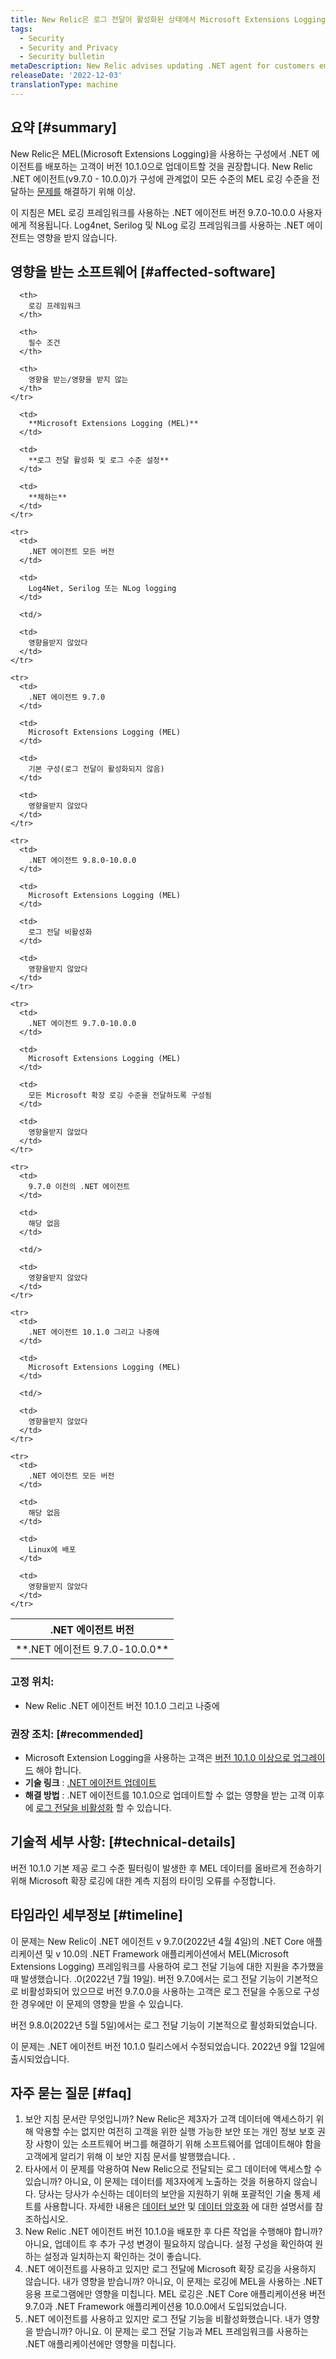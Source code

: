```yaml
---
title: New Relic은 로그 전달이 활성화된 상태에서 Microsoft Extensions Logging을 사용하는 고객을 위해 .NET 에이전트를 업데이트할 것을 권장합니다.
tags:
  - Security
  - Security and Privacy
  - Security bulletin
metaDescription: New Relic advises updating .NET agent for customers employing Microsoft Extensions Logging with log forwarding enabled
releaseDate: '2022-12-03'
translationType: machine
---
```


## 요약 [#summary]

New Relic은 MEL(Microsoft Extensions Logging)을 사용하는 구성에서 .NET 에이전트를 배포하는 고객이 버전 10.1.0으로 업데이트할 것을 권장합니다. New Relic .NET 에이전트(v9.7.0 - 10.0.0)가 구성에 관계없이 모든 수준의 MEL 로깅 수준을 전달하는 [문제를](/docs/release-notes/agent-release-notes/net-release-notes/net-agent-10-1-0/) 해결하기 위해 이상.

이 지침은 MEL 로깅 프레임워크를 사용하는 .NET 에이전트 버전 9.7.0-10.0.0 사용자에게 적용됩니다. Log4net, Serilog 및 NLog 로깅 프레임워크를 사용하는 .NET 에이전트는 영향을 받지 않습니다.

## 영향을 받는 소프트웨어 [#affected-software]

<table>
  <thead>
    <tr>
      <th style={{ width: "200px" }}>
        .NET 에이전트 버전
      </th>

      <th>
        로깅 프레임워크
      </th>

      <th>
        필수 조건
      </th>

      <th>
        영향을 받는/영향을 받지 않는
      </th>
    </tr>
  </thead>

  <tbody>
    <tr>
      <td>
        **.NET 에이전트 9.7.0-10.0.0**
      </td>

      <td>
        **Microsoft Extensions Logging (MEL)**
      </td>

      <td>
        **로그 전달 활성화 및 로그 수준 설정**
      </td>

      <td>
        **체하는**
      </td>
    </tr>

    <tr>
      <td>
        .NET 에이전트 모든 버전
      </td>

      <td>
        Log4Net, Serilog 또는 NLog logging
      </td>

      <td/>

      <td>
        영향을받지 않았다
      </td>
    </tr>

    <tr>
      <td>
        .NET 에이전트 9.7.0
      </td>

      <td>
        Microsoft Extensions Logging (MEL)
      </td>

      <td>
        기본 구성(로그 전달이 활성화되지 않음)
      </td>

      <td>
        영향을받지 않았다
      </td>
    </tr>

    <tr>
      <td>
        .NET 에이전트 9.8.0-10.0.0
      </td>

      <td>
        Microsoft Extensions Logging (MEL)
      </td>

      <td>
        로그 전달 비활성화
      </td>

      <td>
        영향을받지 않았다
      </td>
    </tr>

    <tr>
      <td>
        .NET 에이전트 9.7.0-10.0.0
      </td>

      <td>
        Microsoft Extensions Logging (MEL)
      </td>

      <td>
        모든 Microsoft 확장 로깅 수준을 전달하도록 구성됨
      </td>

      <td>
        영향을받지 않았다
      </td>
    </tr>

    <tr>
      <td>
        9.7.0 이전의 .NET 에이전트
      </td>

      <td>
        해당 없음
      </td>

      <td/>

      <td>
        영향을받지 않았다
      </td>
    </tr>

    <tr>
      <td>
        .NET 에이전트 10.1.0 그리고 나중에
      </td>

      <td>
        Microsoft Extensions Logging (MEL)
      </td>

      <td/>

      <td>
        영향을받지 않았다
      </td>
    </tr>

    <tr>
      <td>
        .NET 에이전트 모든 버전
      </td>

      <td>
        해당 없음
      </td>

      <td>
        Linux에 배포
      </td>

      <td>
        영향을받지 않았다
      </td>
    </tr>
  </tbody>
</table>

### 고정 위치:

* New Relic .NET 에이전트 버전 10.1.0 그리고 나중에

### 권장 조치: [#recommended]

* Microsoft Extension Logging을 사용하는 고객은 [버전 10.1.0 이상으로 업그레이드](/docs/apm/agents/net-agent/installation/update-net-agent/) 해야 합니다.
* **기술 링크** : [.NET 에이전트 업데이트](/docs/apm/agents/net-agent/installation/update-net-agent/)
* **해결 방법** : .NET 에이전트를 10.1.0으로 업데이트할 수 없는 영향을 받는 고객 이후에 [로그 전달을 비활성화](/docs/logs/logs-context/disable-automatic-logging/) 할 수 있습니다.

## 기술적 세부 사항: [#technical-details]

버전 10.1.0 기본 제공 로그 수준 필터링이 발생한 후 MEL 데이터를 올바르게 전송하기 위해 Microsoft 확장 로깅에 대한 계측 지점의 타이밍 오류를 수정합니다.

## 타임라인 세부정보 [#timeline]

이 문제는 New Relic이 .NET 에이전트 v 9.7.0(2022년 4월 4일)의 .NET Core 애플리케이션 및 v 10.0의 .NET Framework 애플리케이션에서 MEL(Microsoft Extensions Logging) 프레임워크를 사용하여 로그 전달 기능에 대한 지원을 추가했을 때 발생했습니다. .0(2022년 7월 19일). 버전 9.7.0에서는 로그 전달 기능이 기본적으로 비활성화되어 있으므로 버전 9.7.0.0을 사용하는 고객은 로그 전달을 수동으로 구성한 경우에만 이 문제의 영향을 받을 수 있습니다.

버전 9.8.0(2022년 5월 5일)에서는 로그 전달 기능이 기본적으로 활성화되었습니다.

이 문제는 .NET 에이전트 버전 10.1.0 릴리스에서 수정되었습니다. 2022년 9월 12일에 출시되었습니다.

## 자주 묻는 질문 [#faq]

1. 보안 지침 문서란 무엇입니까? New Relic은 제3자가 고객 데이터에 액세스하기 위해 악용할 수는 없지만 여전히 고객을 위한 실행 가능한 보안 또는 개인 정보 보호 권장 사항이 있는 소프트웨어 버그를 해결하기 위해 소프트웨어를 업데이트해야 함을 고객에게 알리기 위해 이 보안 지침 문서를 발행했습니다. .
2. 타사에서 이 문제를 악용하여 New Relic으로 전달되는 로그 데이터에 액세스할 수 있습니까? 아니요, 이 문제는 데이터를 제3자에게 노출하는 것을 허용하지 않습니다. 당사는 당사가 수신하는 데이터의 보안을 지원하기 위해 포괄적인 기술 통제 세트를 사용합니다. 자세한 내용은 [데이터 보안](/docs/security/security-privacy/data-privacy/security-controls-privacy/) 및 [데이터 암호화](/docs/security/security-privacy/compliance/data-encryption/) 에 대한 설명서를 참조하십시오.
3. New Relic .NET 에이전트 버전 10.1.0을 배포한 후 다른 작업을 수행해야 합니까? 아니요, 업데이트 후 추가 구성 변경이 필요하지 않습니다. 설정 구성을 확인하여 원하는 설정과 일치하는지 확인하는 것이 좋습니다.
4. .NET 에이전트를 사용하고 있지만 로그 전달에 Microsoft 확장 로깅을 사용하지 않습니다. 내가 영향을 받습니까? 아니요, 이 문제는 로깅에 MEL을 사용하는 .NET 응용 프로그램에만 영향을 미칩니다. MEL 로깅은 .NET Core 애플리케이션용 버전 9.7.0과 .NET Framework 애플리케이션용 10.0.0에서 도입되었습니다.
5. .NET 에이전트를 사용하고 있지만 로그 전달 기능을 비활성화했습니다. 내가 영향을 받습니까? 아니요. 이 문제는 로그 전달 기능과 MEL 프레임워크를 사용하는 .NET 애플리케이션에만 영향을 미칩니다.